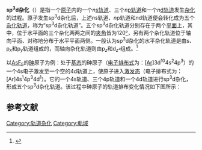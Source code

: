 {{noteTA
|T=zh-hans:sp<sup>3</sup>d杂化; zh-hant:sp<sup>3</sup>d混成;
|1=zh-hans:轨道; zh-hant:軌域;
|2=zh-hans:杂化; zh-hant:混成;
|G1=Chemistry
}}
{{Infobox OH
| name = sp<sup>3</sup>d杂化
| element = 砷
| electron configuration = 
<math>
As^{*}\,[Ar]3d^{10}
\frac{\uparrow}{(sp^3d)^5}
</math>
| s orbital = 1
| p orbital = 3
| d orbital = 1
| f orbital = 
| B = 
| C = 
| N = 
| O = 
| P = [[五氟化磷|PF<sub>5</sub>]]、[[五氯化磷|PCl<sub>5</sub>]]、[[五溴化磷|PBr<sub>5</sub>]]
| S = [[四氟化硫|SF<sub>4</sub>]]
| Fe = 
| Co = 
| Ni = 
| Cu = 
| Pd = 
| Pt = 
| other = [[五氟化砷|AsF<sub>5</sub>]]、[[五氟化锑|SbF<sub>5</sub>]]、[[三氟化溴|BrF<sub>3</sub>]]
}}
'''sp<sup>3</sup>d杂化'''（{{lang-en|sp<sup>3</sup>d hybridization}}）是指一个[[原子|原子]]内的一个''n''[[s轨道|s轨道]]、三个''n''[[p轨道|p轨道]]和一个''n''[[d轨道|d轨道]]发生[[轨道杂化|杂化]]的过程。原子发生sp<sup>3</sup>d杂化后，上述''n''s轨道、''n''p轨道和''n''d轨道便会转化成为五个[[杂化轨道|杂化轨道]]，称为“sp<sup>3</sup>d杂化轨道”。五个sp<sup>3</sup>d杂化轨道分别存在于两个[[平面_(数学)|平面]]上，其中，位于水平面的三个杂化两两之间的[[夹角|夹角]]皆为120[[度|°]]，另有两个杂化轨道位于轴向平面、对称地分布于水平平面两侧。一般认为sp<sup>3</sup>d杂化的水平杂化轨道是由s、p<sub>''x''</sub>和p<sub>''y''</sub>轨道组成的，而轴向杂化轨道则由p<sub>''z''</sub>和d<sub>''z²''</sub>组成。<ref>{{cite journal
 |author   = 江平、辛剑、刘瑞斌
 |title    = PX<sub>5</sub>与Fe(CO)<sub>5</sub>分子结构的比较
 |journal  = 大学化学
 |volume   = 19
 |issue    = 1
 |pages    = 57-59
 |date     = 2004年2月
 |url      = http://202.117.147.99/jpkc/jghx/jg-9tuozhan/tuo2/49.pdf
 |language = zh
}}{{dead link|date=2017年11月 |bot=InternetArchiveBot |fix-attempted=yes }}</ref>

以[[五氟化砷|AsF<sub>5</sub>]]的[[砷|砷]]原子为例：处于[[基态|基态]]的砷原子（[[电子排布式|电子排布式]]为：<nowiki>[</nowiki>[[氩|Ar]]<nowiki>]</nowiki>3d<sup>10</sup>4s<sup>2</sup>4p<sup>3</sup>）的一个4s电子激发至一个空的4d轨道上，使原子进入[[激发态|激发态]]（电子排布式为：[Ar]4s<sup>1</sup>4p<sup>3</sup>4d<sup>1</sup>）。它的一个4s轨道、三个4p轨道和一个4d轨道进行sp<sup>3</sup>d杂化，形成五个sp<sup>3</sup>d杂化轨道。该过程中砷原子的轨道排布变化情况如下图所示：

{{clear}}
{{Image label begin|image=砷原子sp3d杂化示意.jpg|center|link=|width={{{width|820}}}|float={{{float|none}}}}}
{{Image label small|x=0.51|y=0.084|scale={{{width|500}}}|text=激发}}
{{Image label small|x=1.07|y=0.074|scale={{{width|500}}}|text=sp<sup>3</sup>d杂化}}
{{Image label end}}

== 参考文献 ==
{{reflist}}

{{軌域}}

[[Category:轨道杂化|Category:轨道杂化]]
[[Category:軌域|Category:軌域]]